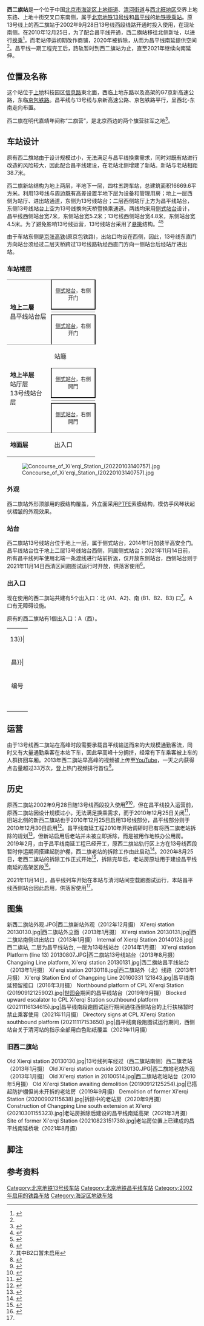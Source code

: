 {{noteTA 
|G1 =Railway}}
{{Infobox station
|name = 西二旗
|eng_name = Xi'erqi
|linecolour = {{北京地铁颜色|13}}
|linecolour2 = {{北京地铁颜色|昌}}
|image = View of L13 Xi'erqi Station from above (20210301160216).jpg
|caption = 西二旗站13号线站台<br />[[File:Northbound_platform_of_CPL_Xi'erqi_Station_(20211116134826).jpg|300px]]<br />西二旗站昌平线站台
|other_name = 
|country = {{PRC}}
|borough = [[北京市|北京市]][[海淀区|海淀区]][[上地街道|上地街道]]、[[清河街道_(北京市)|清河街道]]与[[西北旺地区|西北旺地区]]交界
|address = 上地东路、上地十街交叉口东南侧
|coordinates = {{coord|40|3|5.73|N|116|18|0.29|E|type:railwaystation|display=inline,title}}
|elevation = 
|operator = [[北京市地铁运营有限公司|北京市地铁运营有限公司]]
|lines = {{北京地铁线路名|13|SL}}<br />{{北京地铁线路名|昌|SL}}
|distance = 
|platform = 各2座[[侧式站台|侧式站台]]
|tracks = 各2条
|bus_routes = 
|bus_stands = 
|connections = 公交站：地铁西二旗站、地铁西二旗站南
|structure = 地面车站
|hall = 共用互通式站厅
|depth = 
|levels = 
|interchange = [[换乘站#垂直换乘|垂直換乘]]
|exits = 5个
|elevator = 
|escalator = 
|architect = [[李兴钢|李兴钢]]<ref>{{cite journal|author=侯立萍|title=一丝归家的温馨——北京地铁昌平线西二旗站|journal=建筑知识|year=2013|issue=08|issn=1002-8544|publisher=[[中国建筑学会|中国建筑学会]]|pages=106-109}}</ref>
|architectural_style = 
|colour = 白色、灰色
|type = 
|status = 运营中
|code = {{北京地铁线路名|13|S}}：1306
|zone = 
|classification = 
|website = 
|built = 
|opened = {{北京地铁线路名|13|S}}老站：2002年9月28日<br />{{北京地铁线路名|13|S}}新站：2010年12月25日<br />{{北京地铁线路名|昌|S}}：2010年12月30日
|closed = {{北京地铁线路名|13|S}}老站：2010年12月25日
|mpassengers = {{北京地铁客流量}}
|trains = 
|station_hours = 
|hours = 
|first = {{collapsible list
 |title = 　
 |
{{北京地铁线路名|13|S}}
:往{{北京地铁起讫站|13|L}}：05:11
:往{{北京地铁起讫站|13|R}}：05:55<br />
{{北京地铁线路名|昌|S}}
:往{{北京地铁起讫站|昌平|L}}：05:23
:往{{北京地铁起讫站|昌平|R}}：05:13
}}
|last = {{collapsible list
 |title = 　
 |
{{北京地铁线路名|13|S}}
:往{{北京地铁起讫站|13|L}}：23:27
:往{{北京地铁起讫站|13|R}}：23:02
:往{{站|霍营}}：00:15<br />
{{北京地铁线路名|昌|S}}
:往{{北京地铁起讫站|昌平|L}}：23:41
:往{{北京地铁起讫站|昌平|R}}：23:29
}}
|adjacent = {{adjacent stations|system=北京地铁
|line1=13|left1=清河站|right1=龙泽|note-left1=1.545km|note-mid1=距离[[西直门站|西直门]]13.321km|note-right1=3.623km
|line2=昌|left2=生命科学园|right2=清河站|to-right2=清河站|note-left2=5.440km|note-mid2=距离[[昌平西山口站|昌平西山口]]31.747km|note-right2=1.546km}}
|other_services = 
|route_map = {{Routemap|inline=yes|map=
uSTRf\uSTRg\\~~ ~~{{rmr|Licon=U|{{stl|北京地铁|生命科学园}}，昌平线}}
\uABZg2\uSTR+c3\uSTRc2\uSTR3+l\uSTRgq
\uSTR+c1\uABZg+4\uSTR+1\uSTR+l!~uSTRc4\uSTRfq~~ ~~{{rmr|Licon=R|{{stl|北京地铁|龙泽}}，13号线}}
uSTR+BSl\uSTR+BSr\uSTR+BSr\uSTR+BSl
uSTR+BSl\uSTR+BSr\uSTR+BSr\uSTR+BSl
uSTR\uSTR\uSTR\uSTR
utSTRa\utSTRa\uSTR\uSTR
utSTRf\utSTRg\uSTRf\uSTRg~~ ~~{{rmr|Licon=D|{{站|北京地铁|清河站}}，13号线/昌平线}}
}}
}}

'''西二旗站'''是一个位于中国[[北京市|北京市]][[海淀区|海淀区]][[上地街道|上地街道]]、[[清河街道_(北京市)|清河街道]]与[[西北旺地区|西北旺地区]]交界上地东路、上地十街交叉口东南侧，属于[[北京地铁|北京地铁]][[北京地铁13号线|13号线]]和[[北京地铁昌平线|昌平线]]的[[地铁车站|地铁]][[换乘站|换乘站]]。原13号线上的西二旗站于2002年9月28日13号线西段线路开通时投入使用，在现址南侧。在2010年12月25日，为了配合昌平线开通，西二旗站移往北侧新址，以进行[[换乘站|换乘]]<ref>{{cite web|url=http://www.china.com.cn/travel/txt/2010-12/26/content_21616082.htm|title=北京地铁13号线新西二旗站启用 比旧站扩大3倍|date=2010-12-26|accessdate=2011-02-02|archive-date=2014-02-21|archive-url=https://web.archive.org/web/20140221193526/http://www.china.com.cn/travel/txt/2010-12/26/content_21616082.htm|dead-url=no}}</ref>，而老站停运初期改作商铺，2020年被拆除，从而为昌平线南延提供空间<ref name=ynet1 />。昌平线一期工程完工后，路轨暂时到西二旗站为止，直至2021年继续向南延伸。

== 位置及名称 ==
这个站位于[[上地|上地]]科技园区[[信息路|信息路]]東北面，西临上地东路以及高架的G7京新高速公路，东临[[京包铁路|京包铁路]]。昌平线与13号线与京新高速公路、京包铁路平行，呈西北-东南走向布置。

西二旗在明代嘉靖年间称“二旗营”，是北京西边的两个旗营驻军之地<ref name="hlp">{{Cite book|title=北京地铁站名掌故|last=户力平|publisher=东方出版社|year=2020|isbn=978-7-5207-1180-7|location=北京|pages=270}}</ref>。

== 车站设计 ==
原有西二旗站由于设计规模过小，无法满足与昌平线换乘需求，同时对既有站进行改造的风险较大，因此配合昌平线建设，在老站北侧增建了新站。新站与老站相距38.7米。

西二旗新站结构为地上两层，半地下一层，四柱五跨车站，总建筑面积16669.6平方米。利用13号线与周边既有高差设置半地下层为设备和管理用房；地上一层西侧为站厅、进出站通道，东侧为13号线站台；二层西侧站厅上方为昌平线站台，东侧13号线站台上空为13号线换向天桥暨换乘通道。两线均采用[[侧式站台|侧式站台]]设计，昌平线西侧站台宽7米，东侧站台宽5.2米；13号线西侧站台宽4.8米，东侧站台宽4.5米。为了避免影响13号线运营，13号线站台采用了[[悬挑|悬挑]]结构。<ref>{{cite journal|author=闫雪燕|title=北京轨道交通昌平线西二旗车站的设计特点|journal=都市快轨交通|year=2012|volume=24|issue=6|pages=45-49}}</ref><ref>{{cite journal|author=赵国璆, 陆毓晗, 郑世伟|title=北京轨道交通昌平线工程站房设计|journal=建筑技艺|year=2011|issue=5|pages=240-243}}</ref>

由于车站东侧是[[京张城际铁路|京张高铁]](原京包铁路)，出站口均设在西侧，因此，13号线东直门方向站台须经过二层天桥跨过13号线路轨经西直门方向一侧站台后经站厅进出站。
=== 车站楼层 ===
{|cellspacing=0 cellpadding=3
|style="border-top:solid 1px gray;border-bottom:solid 1px gray;" rowspan=4 width=100|'''地上二層'''<br/>昌平线站台层
|style="border-top:solid 1px black;border-right:solid 2px black;border-left:solid 2px black;border-bottom:solid 2px black;" colspan=2|<center><small>[[侧式站台|侧式站台]]，右侧开门</small></center>
|-
|style="border-bottom:solid 1px gray;" width=100|{{arrow|L}}
|style="border-bottom:solid 1px gray;" width=350|{{北京地铁线路名|昌|c}}往{{站|清河站|清河站}}<small>（终点站）</small>
|-
|{{arrow|R}}
|{{北京地铁线路名|昌|c}}往{{站|昌平西山口}}<small>（{{站|生命科学园}}）</small>
|-
|style="border-top:solid 2px black;border-right:solid 2px black;border-left:solid 2px black;border-bottom:solid 1px gray;" colspan=2|<center><small>[[侧式站台|侧式站台]]，右侧开门</small></center>
|-
|style="border-bottom:solid 1px gray;" rowspan=5|'''地上半层'''<br/>站厅层<br/>13号线站台层
|style="border-bottom:solid 1px gray;"|站廳
|style="border-bottom:solid 1px gray;"|票务服务、自动售票机、[[北京市政交通一卡通|一卡通]]充值
|-
|style="border-right:solid 2px black;border-left:solid 2px black;border-bottom:solid 2px black;" colspan=2|<center><small>[[側式站台|側式站台]]，右側開門</small></center>
|-
|style="border-bottom:solid 1px gray;"|{{arrow|L}}
|style="border-bottom:solid 1px gray;"|{{北京地铁线路名|13|c}}往{{站|西直门}}<small>（{{站|清河站|清河站}}）</small>
|-
|{{arrow|R}}
|{{北京地铁线路名|13|c}}往{{站|东直门}}<small>（{{站|龙泽}}）</small>
|-
|style="border-top:solid 2px black; border-right:solid 2px black; border-left:solid 2px black; border-bottom:solid 1px gray;" colspan=2|<center><small>[[側式站台|側式站台]]，右側開門</small></center> 
|-
|style="border-bottom:solid 1px gray;"|'''地面层'''
|style="border-bottom:solid 1px gray;"|出入口
|style="border-bottom:solid 1px gray;"|A-B出入口、安全检查、自动售票机
|}
[[File:Concourse_of_Xi'erqi_Station_(20220103140757).jpg|thumb]]

=== 外观 ===
西二旗站外形顶部用的膜结构覆盖，外立面采用[[PTFE|PTFE]]索膜结构，模仿手风琴状起伏褶皱的外观效果。

=== 站台 ===
{{multiple image|align=right|direction=vertical|width=220
|image1=Northbound platform of L13 Xi'erqi Station (20210301160041).jpg|caption1=西二旗站13号线往东直门方向的站台（2021年3月摄）
|image2=Southbound platform of L13 Xi'erqi Station (20210301160148).jpg|caption2=西二旗站13号线往西直门方向的站台（2021年3月摄）
|image3=Southbound platform of CPL Xi'erqi Station (20211117153646).jpg|caption3=西二旗站昌平线往清河站方向的站台，暂时只用于落客（2021年11月摄）
}}
西二旗站13号线站台位于地上一层，属于侧式站台，2014年1月加装半高安全门。昌平线站台位于地上二层13号线站台西侧，同属侧式站台；2021年11月14日前，所有昌平线列车使用北端一条渡线进行站前折返，仅开放东侧站台，西侧站台则于2021年11月14日西清区间跑图试运行时开放，供落客使用<ref name="pt">{{cite web|author=西二旗站区|url=https://mp.weixin.qq.com/s/3l3E_9g2Y9vygtnJpzLvWQ|title=【直击现场】西二旗站区——践行初心使命，为昌平线开通一站一区间保驾护航|publisher=北京地铁运营四分公司|date=2021-11-15|accessdate=2021-11-15}}</ref>。
{{multiple image|direction=vertical|align=center|width=800
|image1=Platform panorama of CPL Xi'erqi Station (20190912125828).jpg|caption1=<center>昌平线站台全景图（2019年9月摄）</center>
}}

=== 出入口 ===
现在使用的西二旗站共建有5个出入口：北 (A1、A2)、南 (B1、B2、B3) 口<ref group="注">其中B2口暂未启用</ref>。A口有无障碍设施。

原有的西二旗站有1個出入口：A（西）。
{| class="wikitable"
| colspan="5" align="center" bgcolor={{北京地铁颜色|13}}|
|-
| colspan="5" align="center" bgcolor={{北京地铁颜色|昌}}|
|-
! 编号
! 指示
! 建议前往的目的地
! 图片
|-
|{{港鐵出口|A|1|附=斜}}
|上地东路
|
|[[File:Exit_A1,_Xi'erqi_Station,_Beijing_Subway.jpg|150px]]
|-
|{{港鐵出口|A|2}}
|上地东路
|
|[[File:Exit_A2,_Xi'erqi_Station,_Beijing_Subway.jpg|150px]]
|-
|{{港鐵出口|B|1}}
|上地东路
|
|[[File:Exit_B1,_Xi'erqi_Station,_Beijing_Subway.jpg|150px]]
|-
|{{港鐵出口|B|2}}
|上地东路
|
|[[File:Exit_B2,_Xi'erqi_Station,_Beijing_Subway.jpg|150px]]
|-
|{{港鐵出口|B|3|附=斜}}
|上地东路
|
|[[File:Exit_B3,_Xi'erqi_Station,_Beijing_Subway.jpg|150px]]
|-
| bgcolor="#EEEEEE" colspan=5 | {{港鐵出口|註=斜}}
|}

== 运营 ==
{{multiple image|align=right|direction=vertical|width=220
|image1=Tuesday morning rush at Xi'erqi Station, southbound (20171107084113).jpg|caption1=高峰时昌平线输送的大客流挤满西二旗站13号线站台的情景（2017年11月摄）
|image2=People waiting for train on morning rush in Xi'erqi Station (20191225080900).webm|caption2=西二旗站早高峰上下客的情况（2019年12月摄）
|image3=Morning commuters tapping out at Xi'erqi Station (20220418095753).jpg|caption3=早高峰时段西二旗站北侧出闸的通勤客流（2022年4月摄）
}}
由于13号线西二旗站在高峰时段需要承载昌平线输送而来的大规模通勤客流，同时又有大量通勤乘客在本站下车，因此早高峰十分拥挤，经常有下车乘客被上车的人群挤回车厢。2013年西二旗站早高峰的视频被上传至[[YouTube|YouTube]]，一天之内获得点击量超过33万次，登上热门视频排行首位<ref>{{cite news|url=http://dz.xdkb.net/html/2013-07/25/content_282925.htm|title=北京地铁站 让美国网友都大开眼界|work=现代快报|date=2013-07-25|author=乐媛|accessdate=2014-02-17}}</ref>。

== 历史 ==
原西二旗站2002年9月28日随13号线西段投入使用<ref>{{cite news|url=http://www.people.com.cn/GB/shenghuo/76/123/20020819/802765.html|title=9月正式开通 北京轻轨西线铺出四大特色|publisher=[[北京娱乐信报|北京娱乐信报]]|date=2002-08-19|accessdate=2019-09-16|archive-date=2009-04-09|archive-url=https://web.archive.org/web/20090409103718/http://www.people.com.cn/GB/shenghuo/76/123/20020819/802765.html|dead-url=no}}</ref><ref>{{cite news|url=http://news.sina.com.cn/c/2002-09-27/1733747354.html|title=北京城铁西线明日大迎客 坐城铁享受金秋阳光|publisher=[[北京晚报|北京晚报]]|date=2002-09-27|accessdate=2019-09-16|archive-date=2020-05-08|archive-url=https://web.archive.org/web/20200508115848/http://news.sina.com.cn/c/2002-09-27/1733747354.html|dead-url=no}}</ref>，但在昌平线投入运营前，原西二旗站因设计规模过小，无法满足换乘需求，而于2010年12月25日关闭<ref>{{cite news|url=http://beijing.auto.sohu.com/20101222/n278444185.shtml|title=北京13号线西二旗车站停用 新站周六启用|publisher=[[京华时报|京华时报]]|date=2010-12-22|accessdate=2019-09-16|archive-date=2020-05-08|archive-url=https://web.archive.org/web/20200508115851/http://beijing.auto.sohu.com/20101222/n278444185.shtml|dead-url=no}}</ref>，旧站北侧的新西二旗站也于2010年12月25日启用13号线部分，昌平线部分则于2010年12月30日启用<ref>{{cite news|url=http://travel.people.com.cn/GB/13595794.html|title=北京5地铁新线本周四开通 房山换大兴无需二次付费|publisher=[[新京报|新京报]]|date=2010-12-28|accessdate=2019-09-16|archive-url=https://web.archive.org/web/20200508115856/http://travel.people.com.cn/GB/13595794.html|archive-date=2020-05-08|dead-url=yes}}</ref>。昌平线南延工程2010年开始调研时已有将西二旗老站拆除的规划<ref>{{cite news|url=http://news.sohu.com/20100919/n275055423.shtml|title=北京轨道昌平线拟南延至北二环 西二旗站将拆除|publisher=[[京华时报|京华时报]]|date=2010-09-19|accessdate=2019-09-16|archive-date=2020-05-08|archive-url=https://web.archive.org/web/20200508115900/http://news.sohu.com/20100919/n275055423.shtml|dead-url=no}}</ref>，但新站启用后老站并未被立即拆除，而是被用作地铁办公用房。2019年2月，由于昌平线南延工程已经开工，原西二旗站轨行区上方在13号线西段暂时停运期间搭建起防护棚，西二旗老站的拆除工作由此启动<ref>{{cite news|url=http://bjwb.bjd.com.cn/html/2019-02/14/content_5703731.htm|title=地铁13号线西段停运第五天 客流压力快速上涨 地铁8号线列车早高峰全部上岗|publisher=[[北京晚报|北京晚报]]|date=2019-02-14|accessdate=2019-09-16|archive-date=2020-05-08|archive-url=https://web.archive.org/web/20200508115907/http://bjwb.bjd.com.cn/html/2019-02/14/content_5703731.htm|dead-url=no}}</ref>。2020年8月25日，老西二旗站的拆除工作正式开始<ref name=ynet1>{{cite news|url=http://news.ynet.com/2020/08/25/2823192t70.html|title=地铁西二旗站老站房，再见！|work=[[北京晚报|北京晚报]]|date=2020-08-25|accessdate=2020-08-26}}</ref>，拆除完毕后，老站房原址用于建设昌平线南延的高架区段<ref>{{cite news|url=https://news.bjd.com.cn/2021/02/21/50525t100.html|title=2021年北京计划开通7条轨道交通线路，昌平线南延有新进展！|publisher=北京日报客户端|date=2021-02-21|accessdate=2021-03-03|archive-date=2021-02-21|archive-url=https://web.archive.org/web/20210221090301/https://news.bjd.com.cn/2021/02/21/50525t100.html|dead-url=no}}</ref>。

2021年11月14日，昌平线列车开始在本站与清河站间空载跑图试运行，本站昌平线西侧站台因此启用，供落客使用<ref name="pt"/>。

== 图集 ==
<gallery>
新西二旗站外观.JPG|西二旗新站外观（2012年12月摄）
Xi'erqi station 20130130.jpg|西二旗站外立面（2013年1月摄）
Xi'erqi station 20130131.jpg|西二旗站南侧进出站口（2013年1月摄）
Internal of Xierqi Station 20140128.jpg|西二旗站, 二层为昌平线站台, 一层为13号线站台（2014年1月摄）
Xi'erqi station Platform (line 13) 20130807.JPG|西二旗站13号线站台（2013年8月摄）
Changping Line platform, Xi'erqi station 20130131.jpg|西二旗站昌平线站台（2013年1月摄）
Xi'erqi station 20130118.jpg|西二旗站外（北）线路（2013年1月摄）
Xi'erqi Station End of Changping Line 20160331 121843.jpg|昌平线南延预留接口（2016年3月摄）
Northbound platform of CPL Xi'erqi Station (20190912125902).jpg|[[2019年中国北京世界园艺博览会|世园会]]期间的昌平线站台（2019年9月摄）
Blocked upward escalator to CPL Xi'erqi Station southbound platform (20211116134615).jpg|昌平线南段跑图试运行期间通往西侧站台的上行扶梯暂时禁止乘客使用（2021年11月摄）
Directory signs at CPL Xi'erqi Station southbound platform (20211117153650).jpg|昌平线南段跑图试运行期间，西侧站台关于清河站的指示全部用白色贴纸覆盖（2021年11月摄）
</gallery>
=== 旧西二旗站 ===
<gallery>
Old Xierqi station 20130130.jpg|13号线列车经过（西二旗站南侧）西二旗老站（2013年1月摄）
Old Xi'erqi station outside 20130130.JPG|西二旗站老站外观（2013年1月摄）
Old Xi'erqi station in 20100514.jpg|西二旗站老站站台（2010年5月摄）
Old Xi'erqi Station awaiting demolition (20190912125254).jpg|已搭起防护棚但尚未开拆的老站房（2019年9月摄）
Demolition of former Xi'erqi Station (20200902115638).jpg|拆除中的老站房（2020年9月摄）
Construction of Changping Line south extension at Xi'erqi (20210301155323).jpg|老站房拆除后建设的昌平线南延高架（2021年3月摄）
Site of former Xi'erqi Station (20210823151738).jpg|老站房位置上已建成的昌平线南延桥墩（2021年8月摄）
</gallery>

== 脚注 ==
{{reflist|group="注"}}

== 参考资料 ==
{{commonscat|Xi'erqi Station}}
{{reflist}}

{{北京地鐵13號線}}
{{北京地铁昌平线}}

[[Category:北京地铁13号线车站|Category:北京地铁13号线车站]]
[[Category:北京地铁昌平线车站|Category:北京地铁昌平线车站]]
[[Category:2002年启用的铁路车站|Category:2002年启用的铁路车站]]
[[Category:海淀区地铁车站|Category:海淀区地铁车站]]